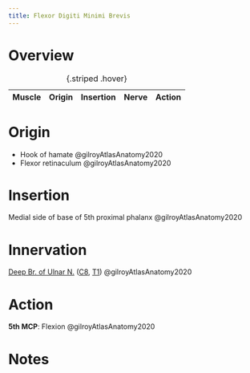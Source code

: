 ```yaml
---
title: Flexor Digiti Minimi Brevis
---
```



# Overview

| Muscle  | Origin | Insertion | Nerve | Action |
|------|--------|-------|----------|--------|

: {.striped .hover}



# Origin

- Hook of hamate @gilroyAtlasAnatomy2020
- Flexor retinaculum @gilroyAtlasAnatomy2020 

 


# Insertion
Medial side of base of 5th proximal phalanx @gilroyAtlasAnatomy2020



# Innervation

[Deep Br. of Ulnar N.]({{< var ref-deep-branch-of-ulnar-nerve.path >}}) ([C8]({{< var ref-nerve-root.c8 >}}), [T1]({{< var ref-nerve-root.t1 >}})) @gilroyAtlasAnatomy2020

# Action

**5th MCP**: Flexion @gilroyAtlasAnatomy2020




# Notes